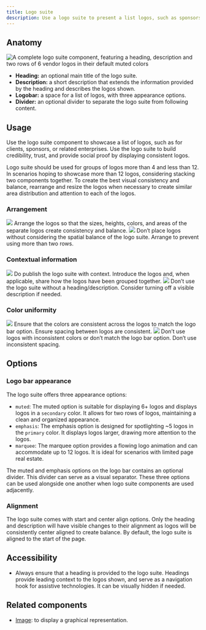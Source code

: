 ```yaml
---
title: Logo suite
description: Use a logo suite to present a list logos, such as sponsors or vendors.
---
```



## Anatomy

![A complete logo suite component, featuring a heading, description and two rows of 6 vendor logos in their default muted colors](https://github.com/primer/brand/assets/13340707/b541ba09-2e99-45be-bcb3-a95a1387c9ed)

- **Heading:** an optional main title of the logo suite.
- **Description:** a short description that extends the information provided by the heading and describes the logos shown.
- **Logobar:** a space for a list of logos, with three appearance options.
- **Divider:** an optional divider to separate the logo suite from following content.

## Usage

Use the logo suite component to showcase a list of logos, such as for clients, sponsors, or related enterprises. Use the logo suite to build credibility, trust, and provide social proof by displaying consistent logos.

Logo suite should be used for groups of logos more than 4 and less than 12. In scenarios hoping to showcase more than 12 logos, considering stacking two components together. To create the best visual consistency and balance, rearrange and resize the logos when necessary to create similar area distribution and attention to each of the logos.

### Arrangement

<DoDontContainer stacked>
  <Do>
    <img src="https://via.placeholder.com/900x400/d3d9df/d3d9df.png" />
    <Caption>
      Arrange the logos so that the sizes, heights, colors, and areas of the
      separate logos create consistency and balance.
    </Caption>
  </Do>
  <Dont>
    <img src="https://via.placeholder.com/900x400/d3d9df/d3d9df.png" />
    <Caption>
      Don’t place logos without considering the spatial balance of the logo
      suite. Arrange to prevent using more than two rows.
    </Caption>
  </Dont>
</DoDontContainer>

### Contextual information

<DoDontContainer stacked>
  <Do>
    <img src="https://via.placeholder.com/900x400/d3d9df/d3d9df.png" />
    <Caption>
      Do publish the logo suite with context. Introduce the logos and, when
      applicable, share how the logos have been grouped together.
    </Caption>
  </Do>
  <Dont>
    <img src="https://via.placeholder.com/900x400/d3d9df/d3d9df.png" />
    <Caption>
      Don’t use the logo suite without a heading/description. Consider turning
      off a visible description if needed.
    </Caption>
  </Dont>
</DoDontContainer>

### Color uniformity

<DoDontContainer stacked>
  <Do>
    <img src="https://via.placeholder.com/900x400/d3d9df/d3d9df.png" />
    <Caption>
      Ensure that the colors are consistent across the logos to match the logo
      bar option. Ensure spacing between logos are consistent.
    </Caption>
  </Do>
  <Dont>
    <img src="https://via.placeholder.com/900x400/d3d9df/d3d9df.png" />
    <Caption>
      Don’t use logos with inconsistent colors or don’t match the logo bar
      option. Don’t use inconsistent spacing.
    </Caption>
  </Dont>
</DoDontContainer>

## Options

### Logo bar appearance

The logo suite offers three appearance options:

- `muted`: The muted option is suitable for displaying 6+ logos and displays logos in a `secondary` color. It allows for two rows of logos, maintaining a clean and organized appearance.
- `emphasis`: The emphasis option is designed for spotlighting ~5 logos in the `primary` color. It displays logos larger, drawing more attention to the logos.
- `marquee`: The marquee option provides a flowing logo animation and can accommodate up to 12 logos. It is ideal for scenarios with limited page real estate.

The muted and emphasis options on the logo bar contains an optional divider. This divider can serve as a visual separator. These three options can be used alongside one another when logo suite components are used adjacently.

### Alignment

The logo suite comes with start and center align options. Only the heading and description will have visible changes to their alignment as logos will be consistently center aligned to create balance. By default, the logo suite is aligned to the start of the page.

## Accessibility

- Always ensure that a heading is provided to the logo suite. Headings provide leading context to the logos shown, and serve as a navigation hook for assistive technologies. It can be visually hidden if needed.

## Related components

- [Image](/components/Image): to display a graphical representation.
